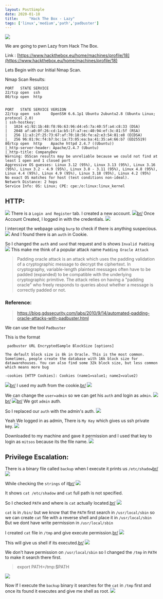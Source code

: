 ```yaml
---
layout: PostSimple
date: 2020-01-18
title:     "Hack The Box - Lazy"
tags: ['linux','medium','path','padbuster']
---
```


![](https://raw.githubusercontent.com/ghostbyt3/ghostbyt3.github.io/master/public/static/images/htb-lazy/1.png)

We are going to pwn Lazy from Hack The Box.

Link : [https://www.hackthebox.eu/home/machines/profile/18](https://www.hackthebox.eu/home/machines/profile/18)


Lets Begin with our Initial Nmap Scan.

Nmap Scan Results:

```
PORT   STATE SERVICE
22/tcp open  ssh
80/tcp open  http


PORT   STATE SERVICE VERSION
22/tcp open  ssh     OpenSSH 6.6.1p1 Ubuntu 2ubuntu2.8 (Ubuntu Linux; protocol 2.0)
| ssh-hostkey: 
|   1024 e1:92:1b:48:f8:9b:63:96:d4:e5:7a:40:5f:a4:c8:33 (DSA)
|   2048 af:a0:0f:26:cd:1a:b5:1f:a7:ec:40:94:ef:3c:81:5f (RSA)
|   256 11:a3:2f:25:73:67:af:70:18:56:fe:a2:e3:54:81:e8 (ECDSA)
|_  256 96:81:9c:f4:b7:bc:1a:73:05:ea:ba:41:35:a4:66:b7 (ED25519)
80/tcp open  http    Apache httpd 2.4.7 ((Ubuntu))
|_http-server-header: Apache/2.4.7 (Ubuntu)
|_http-title: CompanyDev
Warning: OSScan results may be unreliable because we could not find at least 1 open and 1 closed port
Aggressive OS guesses: Linux 3.12 (95%), Linux 3.13 (95%), Linux 3.16 (95%), Linux 3.2 - 4.9 (95%), Linux 3.8 - 3.11 (95%), Linux 4.8 (95%), Linux 4.4 (95%), Linux 4.9 (95%), Linux 3.18 (95%), Linux 4.2 (95%)
No exact OS matches for host (test conditions non-ideal).
Network Distance: 2 hops
Service Info: OS: Linux; CPE: cpe:/o:linux:linux_kernel
```

## HTTP:

![](https://raw.githubusercontent.com/ghostbyt3/ghostbyt3.github.io/master/public/static/images/htb-lazy/2.png)
There is a ``Login and Register`` tab. I created a new account.
![](https://raw.githubusercontent.com/ghostbyt3/ghostbyt3.github.io/master/public/static/images/htb-lazy/3.png)[br/](br/)
Once Account Created, I logged in with the credentials.
![](https://raw.githubusercontent.com/ghostbyt3/ghostbyt3.github.io/master/public/static/images/htb-lazy/4.png)

I intercept the webpage using ``burp`` to check if there is anything suspecious.
![](https://raw.githubusercontent.com/ghostbyt3/ghostbyt3.github.io/master/public/static/images/htb-lazy/5.png)
And I found there is an ``auth`` in Cookie.

So I changed the ``auth`` and ``send`` that request and is shows ``Invalid Padding``
![](https://raw.githubusercontent.com/ghostbyt3/ghostbyt3.github.io/master/public/static/images/htb-lazy/6.png)
This make me think of a popular attack name ``Padding Oracle Attack``

>Padding oracle attack is an attack which uses the padding validation of a cryptographic message to decrypt the ciphertext. In cryptography, variable-length plaintext messages often have to be padded (expanded) to be compatible with the underlying cryptographic primitive. The attack relies on having a "padding oracle" who freely responds to queries about whether a message is correctly padded or not.

### Reference:
>https://blog.gdssecurity.com/labs/2010/9/14/automated-padding-oracle-attacks-with-padbuster.html

We can use the tool ``Padbuster``

This is the format 
```
 padbuster URL EncryptedSample BlockSize [options]

The default block size is 8k in Oracle. This is the most common. Sometimes, people create the database with 16k block size for datawarehouses. You can also find some 32k block size, but less common which means more bug

-cookies [HTTP Cookies]: Cookies (name1=value1; name2=value2)
```
![](https://raw.githubusercontent.com/ghostbyt3/ghostbyt3.github.io/master/public/static/images/htb-lazy/7.png)[br/](br/)
I used my auth from the cookie.[br/](br/)
![](https://raw.githubusercontent.com/ghostbyt3/ghostbyt3.github.io/master/public/static/images/htb-lazy/8.png)

We can change the ``user=admin`` so we can get his ``auth`` and login as ``admin``.
![](https://raw.githubusercontent.com/ghostbyt3/ghostbyt3.github.io/master/public/static/images/htb-lazy/9.png)[br/](br/)
![](https://raw.githubusercontent.com/ghostbyt3/ghostbyt3.github.io/master/public/static/images/htb-lazy/10.png)[br/](br/)
We got ``admin`` auth.

So I replaced our ``auth`` with the admin's auth.
![](https://raw.githubusercontent.com/ghostbyt3/ghostbyt3.github.io/master/public/static/images/htb-lazy/11.png)

Yeah We logged in as admin, There is ``My Key`` which gives us ssh private key.
![](https://raw.githubusercontent.com/ghostbyt3/ghostbyt3.github.io/master/public/static/images/htb-lazy/12.png)

Downloaded to my machine and gave it permission and I used that key to login as ``mitsos`` because its the file name.
![](https://raw.githubusercontent.com/ghostbyt3/ghostbyt3.github.io/master/public/static/images/htb-lazy/13.png)

## Privilege Escalation:

There is a binary file called ``backup`` when I execute it prints us ``/etc/shadow``[br/](br/)
![](https://raw.githubusercontent.com/ghostbyt3/ghostbyt3.github.io/master/public/static/images/htb-lazy/14.png)

While checking the ``strings`` of it[br/](br/)
![](https://raw.githubusercontent.com/ghostbyt3/ghostbyt3.github.io/master/public/static/images/htb-lazy/15.png)

It shows ``cat /etc/shadow`` and ``cat`` full path is not specified.

So I checked ``PATH`` and where is ``cat`` actually located.[br/](br/)
![](https://raw.githubusercontent.com/ghostbyt3/ghostbyt3.github.io/master/public/static/images/htb-lazy/16.png)

``cat`` is in ``/bin/`` but we know that the ``PATH`` first search in ``/usr/local/sbin`` so we can create ``cat`` file with a reverse shell and place it in ``/usr/local/sbin``
But we dont have write permission in ``/usr/local/sbin``

I created ``cat`` file in ``/tmp`` and give execute permission.[br/](br/)
![](https://raw.githubusercontent.com/ghostbyt3/ghostbyt3.github.io/master/public/static/images/htb-lazy/17.png)

This will give us shell if its executed.[br/](br/)
![](https://raw.githubusercontent.com/ghostbyt3/ghostbyt3.github.io/master/public/static/images/htb-lazy/18.png)

We don't have permission on ``/usr/local/sbin`` so I changed the ``/tmp`` in  ``PATH``  to make it search there first.

> export PATH=/tmp:$PATH

![](https://raw.githubusercontent.com/ghostbyt3/ghostbyt3.github.io/master/public/static/images/htb-lazy/19.png)

Now If I execute the ``backup`` binary it searches for the ``cat`` in ``/tmp`` first and once its found it executes and give me shell as root.
![](https://raw.githubusercontent.com/ghostbyt3/ghostbyt3.github.io/master/public/static/images/htb-lazy/20.png)

